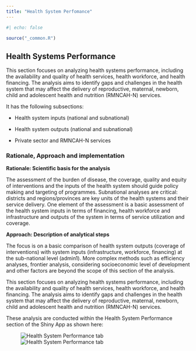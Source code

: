 ```yaml
---
title: "Health System Perfomance"
---
```


```r
#| echo: false

source("_common.R")
```

## Health Systems Performance

This section focuses on analyzing health systems performance, including the availability and quality of health services, health workforce, and health financing. The analysis aims to identify gaps and challenges in the health system that may affect the delivery of reproductive, maternal, newborn, child and adolescent health and nutrition (RMNCAH-N) services.

It has the following subsections:

-   Health system inputs (national and subnational)

-   Health system outputs (national and subnational)

-   Private sector and RMNCAH-N services

### Rationale, Approach and implementation

**Rationale: Scientific basis for the analysis**

The assessment of the burden of disease, the coverage, quality and equity of interventions and the inputs of the health system should guide policy making and targeting of programmes. Subnational analyses are critical: districts and regions/provinces are key units of the health systems and their service delivery. One element of the assessment is a basic assessment of the health system inputs in terms of financing, health workforce and infrastructure and outputs of the system in terms of service utilization and coverage.

**Approach: Description of analytical steps**

The focus is on a basic comparison of health system outputs (coverage of interventions) with system inputs (infrastructure, workforce, financing) at the sub-national level (admin1). More complex methods such as efficiency analyses, frontier analysis, considering socioeconomic level of development and other factors are beyond the scope of this section of the analysis.

This section focuses on analyzing health systems performance, including the availability and quality of health services, health workforce, and health financing. The analysis aims to identify gaps and challenges in the health system that may affect the delivery of reproductive, maternal, newborn, child and adolescent health and nutrition (RMNCAH-N) services.

These analysis are conducted within the Health System Performance section of the Shiny App as shown here:

![![Health System Performance tab](images/6-hs_hs_performance.png)](){#hs_performance .illustration}
